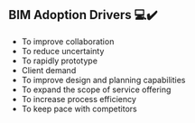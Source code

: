## BIM Adoption Drivers 💻✔️

- To improve collaboration
- To reduce uncertainty
- To rapidly prototype
- Client demand
- To improve design and planning capabilities
- To expand the scope of service offering
- To increase process efficiency
- To keep pace with competitors
